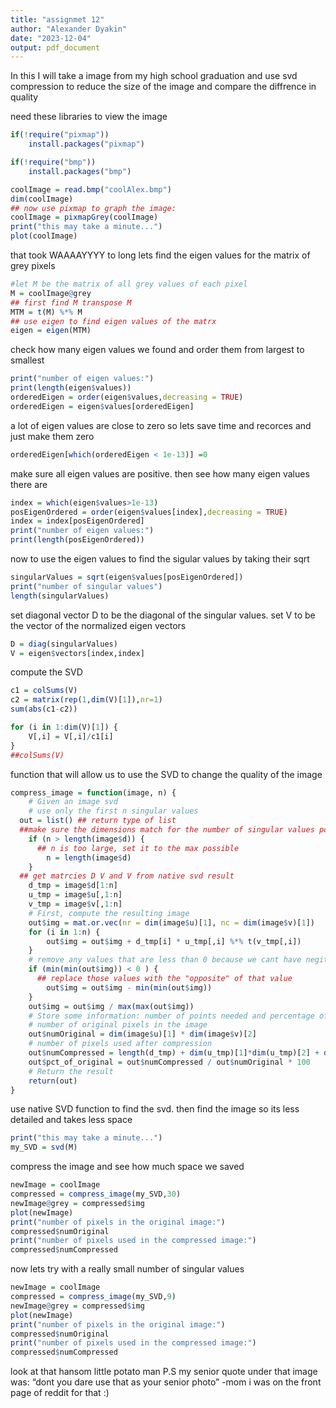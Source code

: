 ---
title: "assignmet 12"
author: "Alexander Dyakin"
date: "2023-12-04"
output: pdf_document
---
In this I will take a image from my high school graduation and use svd compression to reduce the size of the image and compare the diffrence in quality

need these libraries to view the image
```{r}
if(!require("pixmap"))
    install.packages("pixmap")

if(!require("bmp"))
    install.packages("bmp")

```
```{r}
coolImage = read.bmp("coolAlex.bmp")
dim(coolImage)
## now use pixmap to graph the image:
coolImage = pixmapGrey(coolImage)
print("this may take a minute...")
plot(coolImage)
```
that took WAAAAYYYY to long
lets find the eigen values for the matrix of grey pixels
```{r}
#let M be the matrix of all grey values of each pixel
M = coolImage@grey
## first find M transpose M
MTM = t(M) %*% M
## use eigen to find eigen values of the matrx
eigen = eigen(MTM)
```
check how many eigen values we found and order them from largest to smallest
```{r}
print("number of eigen values:")
print(length(eigen$values))
orderedEigen = order(eigen$values,decreasing = TRUE)
orderedEigen = eigen$values[orderedEigen]
```
 a lot of eigen values are close to zero so lets save time and recorces and just make them zero
```{r}
orderedEigen[which(orderedEigen < 1e-13)] =0
```
make sure all eigen values are positive. then see how many eigen values there are
```{r}
index = which(eigen$values>1e-13)
posEigenOrdered = order(eigen$values[index],decreasing = TRUE)
index = index[posEigenOrdered]
print("number of eigen values:")
print(length(posEigenOrdered))
```
now to use the eigen values to find the sigular values by taking their sqrt
```{r}
singularValues = sqrt(eigen$values[posEigenOrdered])
print("number of singular values")
length(singularValues)
```
set diagonal vector D to be the diagonal of the singular values. set V to be the vector of the normalized eigen vectors
```{r}
D = diag(singularValues)
V = eigen$vectors[index,index]
```
compute the SVD
```{r}
c1 = colSums(V)
c2 = matrix(rep(1,dim(V)[1]),nr=1)
sum(abs(c1-c2))

for (i in 1:dim(V)[1]) {
    V[,i] = V[,i]/c1[i]
}
##colSums(V)
```
function that will allow us to use the SVD to change the quality of the image
```{r}
compress_image = function(image, n) {
    # Given an image svd 
    # use only the first n singular values
  out = list() ## return type of list
  ##make sure the dimensions match for the number of singular values possible
    if (n > length(image$d)) {
      ## n is too large, set it to the max possible
        n = length(image$d)
    }
  ## get matrcies D V and V from native svd result
    d_tmp = image$d[1:n]
    u_tmp = image$u[,1:n]
    v_tmp = image$v[,1:n]
    # First, compute the resulting image
    out$img = mat.or.vec(nr = dim(image$u)[1], nc = dim(image$v)[1])
    for (i in 1:n) {
        out$img = out$img + d_tmp[i] * u_tmp[,i] %*% t(v_tmp[,i]) 
    }
    # remove any values that are less than 0 because we cant have negitive color since this is just black and white
    if (min(min(out$img)) < 0 ) {
      ## replace those values with the "opposite" of that value
        out$img = out$img - min(min(out$img))
    }
    out$img = out$img / max(max(out$img))
    # Store some information: number of points needed and percentage of the original required
    # number of original pixels in the image
    out$numOriginal = dim(image$u)[1] * dim(image$v)[2]
    # number of pixels used after compression
    out$numCompressed = length(d_tmp) + dim(u_tmp)[1]*dim(u_tmp)[2] + dim(v_tmp)[1]*dim(v_tmp)[2] 
    out$pct_of_original = out$numCompressed / out$numOriginal * 100
    # Return the result
    return(out)
}
```
use native SVD function to find the svd. then find the image so its less detailed and takes less space
```{r}
print("this may take a minute...")
my_SVD = svd(M)

```
 compress the image and see how much space we saved
```{r}
newImage = coolImage
compressed = compress_image(my_SVD,30)
newImage@grey = compressed$img
plot(newImage)
print("number of pixels in the original image:")
compressed$numOriginal
print("number of pixels used in the compressed image:")
compressed$numCompressed
```
now lets try with a really small number of singular values
```{r}
newImage = coolImage
compressed = compress_image(my_SVD,9)
newImage@grey = compressed$img
plot(newImage)
print("number of pixels in the original image:")
compressed$numOriginal
print("number of pixels used in the compressed image:")
compressed$numCompressed
```
look at that hansom little potato man
P.S my senior quote under that image was:
"dont you dare use that as your senior photo" -mom
i was on the front page of reddit for that :)
